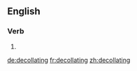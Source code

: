 ==English==

===Verb===
{{head|en|present participle}}

# {{present participle of|decollate|lang=en}}

[[de:decollating]]
[[fr:decollating]]
[[zh:decollating]]
